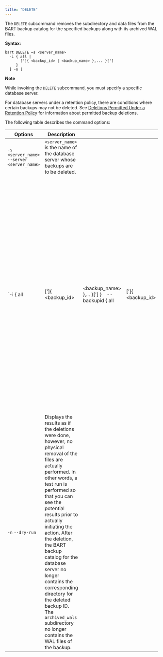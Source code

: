 ```yaml
---
title: "DELETE"
---
```


<div id="delete" class="registered_link"></div>

The `DELETE` subcommand removes the subdirectory and data files from the BART backup catalog for the specified backups along with its archived WAL files.

**Syntax:**

```text
bart DELETE –s <server_name>
  -i { all |
       [']{ <backup_id> | <backup_name> },... }[']
     }
  [ -n ]
```

<div class="note">

<div class="title">

**Note**

</div>

While invoking the `DELETE` subcommand, you must specify a specific database server.

</div>

For database servers under a retention policy, there are conditions where certain backups may not be deleted. See [Deletions Permitted Under a Retention Policy](../02_managing_backups_using_a_retention_policy/04_managing_the_backups_based_on_the_retention_policy/#deletions_permitted_under_retention_policy) for information about permitted backup deletions.

The following table describes the command options:

| Options                                      | Description                                                                                                                                                                                                                                                                                                                                                                                                                                                                     |                                                   |                     |                                 |                                                                                                                                                                                                                                                                                                                                                                                                                                                                              |
| -------------------------------------------- | ------------------------------------------------------------------------------------------------------------------------------------------------------------------------------------------------------------------------------------------------------------------------------------------------------------------------------------------------------------------------------------------------------------------------------------------------------------------------------- | ------------------------------------------------- | ------------------- | ------------------------------- | ---------------------------------------------------------------------------------------------------------------------------------------------------------------------------------------------------------------------------------------------------------------------------------------------------------------------------------------------------------------------------------------------------------------------------------------------------------------------------- |
| `-s <server_name>`  `--server <server_name>` | `<server_name>` is the name of the database server whose backups are to be deleted.                                                                                                                                                                                                                                                                                                                                                                                             |                                                   |                     |                                 |                                                                                                                                                                                                                                                                                                                                                                                                                                                                              |
| \`-i { all                                   | [']{ &lt;backup_id>                                                                                                                                                                                                                                                                                                                                                                                                                                                             | &lt;backup_name> },... }['] }`  `--backupid { all | [']{ &lt;backup_id> | &lt;backup_name> },... }['] }\` | `<backup_id>` is the backup identifier of the backup to be deleted and `<backup_name>` is the user-defined alphanumeric name for the backup. Multiple backup identifiers and backup names may be specified in a comma-separated list. The list must be enclosed within single quotes if there is any white space appearing before or after each comma. If `all` is specified, all of the backups and their archived WAL files for the specified database server are deleted. |
| `-n` `--dry-run`                             | Displays the results as if the deletions were done, however, no physical removal of the files are actually performed. In other words, a test run is performed so that you can see the potential results prior to actually initiating the action. After the deletion, the BART backup catalog for the database server no longer contains the corresponding directory for the deleted backup ID. The `archived_wals` subdirectory no longer contains the WAL files of the backup. |                                                   |                     |                                 |                                                                                                                                                                                                                                                                                                                                                                                                                                                                              |
